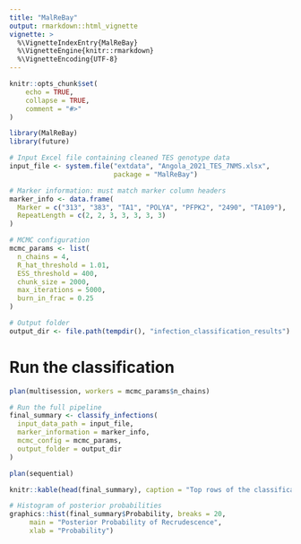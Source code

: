 ```yaml
---
title: "MalReBay"
output: rmarkdown::html_vignette
vignette: >
  %\VignetteIndexEntry{MalReBay}
  %\VignetteEngine{knitr::rmarkdown}
  %\VignetteEncoding{UTF-8}
---
```


<style>
p.caption {
font-size: 0.85em;
font-style: italic;
color: grey
}
</style>


```r
knitr::opts_chunk$set(
    echo = TRUE,
    collapse = TRUE,
    comment = "#>"
)
```


```r
library(MalReBay)
library(future)
```

```r
# Input Excel file containing cleaned TES genotype data
input_file <- system.file("extdata", "Angola_2021_TES_7NMS.xlsx", 
                          package = "MalReBay")

# Marker information: must match marker column headers
marker_info <- data.frame(
  Marker = c("313", "383", "TA1", "POLYA", "PFPK2", "2490", "TA109"),
  RepeatLength = c(2, 2, 3, 3, 3, 3, 3)
)

# MCMC configuration
mcmc_params <- list(
  n_chains = 4,
  R_hat_threshold = 1.01,
  ESS_threshold = 400,
  chunk_size = 2000,
  max_iterations = 5000,
  burn_in_frac = 0.25
)

# Output folder
output_dir <- file.path(tempdir(), "infection_classification_results")
```

# Run the classification

```r
plan(multisession, workers = mcmc_params$n_chains)

# Run the full pipeline
final_summary <- classify_infections(
  input_data_path = input_file,
  marker_information = marker_info,
  mcmc_config = mcmc_params,
  output_folder = output_dir
)

plan(sequential)
```


```r
knitr::kable(head(final_summary), caption = "Top rows of the classification summary.")

# Histogram of posterior probabilities
graphics::hist(final_summary$Probability, breaks = 20,
     main = "Posterior Probability of Recrudescence",
     xlab = "Probability")
```

